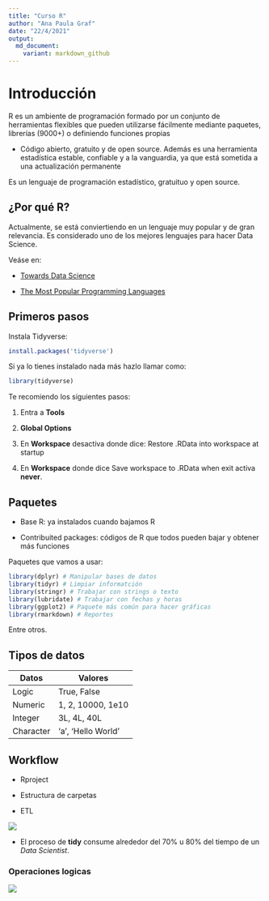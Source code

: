 ```yaml
---
title: "Curso R"
author: "Ana Paula Graf"
date: "22/4/2021"
output:
  md_document:
    variant: markdown_github
---
```


# Introducción

R es un ambiente de programación formado por un conjunto de herramientas flexibles que pueden utilizarse fácilmente mediante paquetes, librerías (9000+) o definiendo funciones propias

-   Código abierto, gratuito y de open source. Además es una herramienta estadística estable, confiable y a la vanguardia, ya que está sometida a una actualización permanente

Es un lenguaje de programación estadístico, gratuituo y open source.

## ¿Por qué R?

Actualmente, se está conviertiendo en un lenguaje muy popular y de gran relevancia. Es considerado uno de los mejores lenguajes para hacer Data Science.

Veáse en:

-   [Towards Data Science](https://towardsdatascience.com/top-9-languages-for-data-science-in-2020-824239f930c)

-   [The Most Popular Programming Languages](https://statisticsanddata.org/most-popular-programming-languages/)

## Primeros pasos

Instala Tidyverse:

``` .r
install.packages('tidyverse')
```

Si ya lo tienes instalado nada más hazlo llamar como:

```r
library(tidyverse)

```

Te recomiendo los siguientes pasos:

1.  Entra a **Tools**

2.  **Global Options**

3.  En **Workspace** desactiva donde dice: Restore .RData into workspace at startup

4.  En **Workspace** donde dice Save workspace to .RData when exit activa **never**.

## Paquetes

-   Base R: ya instalados cuando bajamos R

-   Contribuited packages: códigos de R que todos pueden bajar y obtener más funciones

Paquetes que vamos a usar:

``` .r
library(dplyr) # Manipular bases de datos
library(tidyr) # Limpiar informatción
library(stringr) # Trabajar con strings o texto
library(lubridate) # Trabajar con fechas y horas
library(ggplot2) # Paquete más común para hacer gráficas
library(rmarkdown) # Reportes
```

Entre otros.

## Tipos de datos

| Datos     | Valores            |
|-----------|--------------------|
| Logic     | True, False        |
| Numeric   | 1, 2, 10000, 1e10  |
| Integer   | 3L, 4L, 40L        |
| Character | 'a', 'Hello World' |

## Workflow

-   Rproject

-   Estructura de carpetas

-   ETL

![](images/data-science.png)

-   El proceso de **tidy** consume alrededor del 70% u 80% del tiempo de un *Data Scientist*.

### Operaciones logicas

![](images/transform-logical.png)
